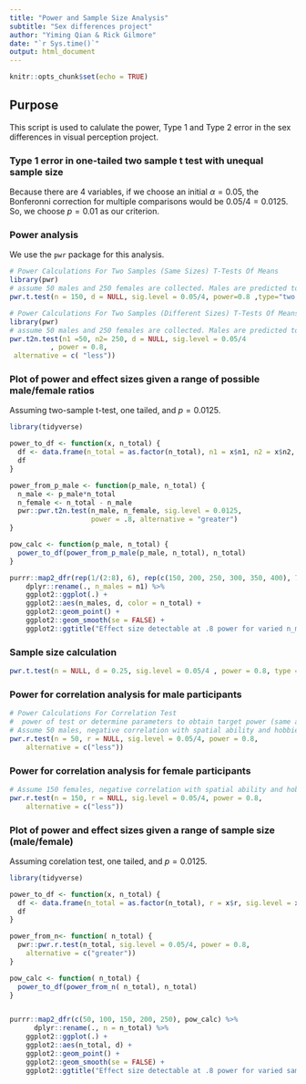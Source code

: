 ```yaml
---
title: "Power and Sample Size Analysis"
subtitle: "Sex differences project"
author: "Yiming Qian & Rick Gilmore"
date: "`r Sys.time()`"
output: html_document
---
```


```r
knitr::opts_chunk$set(echo = TRUE)
```

## Purpose

This script is used to calulate the power, Type 1 and Type 2 error in the sex differences in visual perception project.

### Type 1 error in one-tailed two sample t test with unequal sample size

Because there are 4 variables, if we choose an initial $\alpha=0.05$, the Bonferonni correction for multiple comparisons would be $0.05/4=0.0125$. So, we choose $p=0.01$ as our criterion.

### Power analysis

We use the `pwr` package for this analysis.

```r
# Power Calculations For Two Samples (Same Sizes) T-Tests Of Means
library(pwr)
# assume 50 males and 250 females are collected. Males are predicted to have lower threshold than females. So we use one-tailed t test
pwr.t.test(n = 150, d = NULL, sig.level = 0.05/4, power=0.8 ,type="two.sample",alternative="greater")

```

```r
# Power Calculations For Two Samples (Different Sizes) T-Tests Of Means
library(pwr)
# assume 50 males and 250 females are collected. Males are predicted to have lower threshold than females. So we use one-tailed t test
pwr.t2n.test(n1 =50, n2= 250, d = NULL, sig.level = 0.05/4
          , power = 0.8,
 alternative = c( "less"))

```

### Plot of power and effect sizes given a range of possible male/female ratios

Assuming two-sample t-test, one tailed, and $p=0.0125$.

```r
library(tidyverse)

power_to_df <- function(x, n_total) {
  df <- data.frame(n_total = as.factor(n_total), n1 = x$n1, n2 = x$n2, d = x$d, sig.level = x$sig.level, power = x$power, alternative = x$alternative)
  df
}

power_from_p_male <- function(p_male, n_total) {
  n_male <- p_male*n_total
  n_female <- n_total - n_male
  pwr::pwr.t2n.test(n_male, n_female, sig.level = 0.0125, 
                    power = .8, alternative = "greater")
}

pow_calc <- function(p_male, n_total) {
  power_to_df(power_from_p_male(p_male, n_total), n_total)
}

purrr::map2_dfr(rep(1/(2:8), 6), rep(c(150, 200, 250, 300, 350, 400), 7), pow_calc) %>%
    dplyr::rename(., n_males = n1) %>%
    ggplot2::ggplot(.) + 
    ggplot2::aes(n_males, d, color = n_total) + 
    ggplot2::geom_point() +
    ggplot2::geom_smooth(se = FALSE) +
    ggplot2::ggtitle("Effect size detectable at .8 power for varied n_males")
```

### Sample size calculation

```r
pwr.t.test(n = NULL, d = 0.25, sig.level = 0.05/4 , power = 0.8, type = "two.sample", alternative = "greater")
```
 
### Power for correlation analysis for male participants 
 
```r
# Power Calculations For Correlation Test
#  power of test or determine parameters to obtain target power (same as power.anova.test).
# Assume 50 males, negative correlation with spatial ability and hobbies
pwr.r.test(n = 50, r = NULL, sig.level = 0.05/4, power = 0.8,
    alternative = c("less"))
```

### Power for correlation analysis for female participants

```r
# Assume 150 females, negative correlation with spatial ability and hobbies
pwr.r.test(n = 150, r = NULL, sig.level = 0.05/4, power = 0.8,
    alternative = c("less"))
```

### Plot of power and effect sizes given a range of sample size (male/female)

Assuming corelation test, one tailed, and $p=0.0125$.

```r
library(tidyverse)

power_to_df <- function(x, n_total) {
  df <- data.frame(n_total = as.factor(n_total), r = x$r, sig.level = x$sig.level, power = x$power, alternative = x$alternative)
  df
}

power_from_n<- function( n_total) {
  pwr::pwr.r.test(n_total, sig.level = 0.05/4, power = 0.8,
    alternative = c("greater"))
}

pow_calc <- function( n_total) {
  power_to_df(power_from_n( n_total), n_total)
}


purrr::map2_dfr(c(50, 100, 150, 200, 250), pow_calc) %>%
      dplyr::rename(., n = n_total) %>%
    ggplot2::ggplot(.) + 
    ggplot2::aes(n_total, d) + 
    ggplot2::geom_point() +
    ggplot2::geom_smooth(se = FALSE) +
    ggplot2::ggtitle("Effect size detectable at .8 power for varied sample size in correlation test")
```

